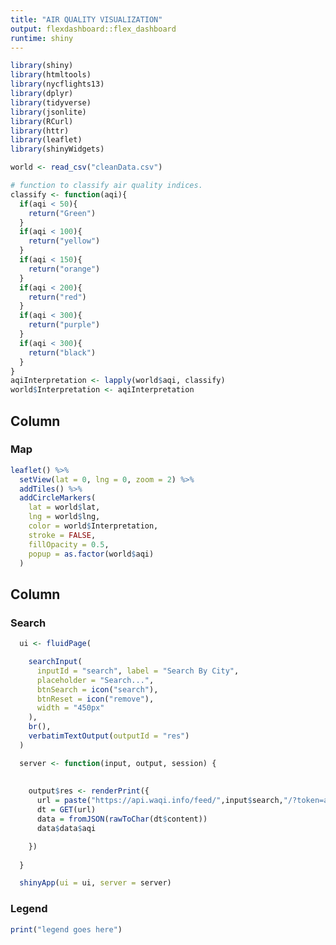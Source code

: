 ---
title: "AIR QUALITY VISUALIZATION"
output: flexdashboard::flex_dashboard
runtime: shiny
---

```{r}
library(shiny)
library(htmltools)
library(nycflights13)
library(dplyr)
library(tidyverse)
library(jsonlite)
library(RCurl)
library(httr)
library(leaflet)
library(shinyWidgets)
```

```{r}
world <- read_csv("cleanData.csv")
```

```{r}
# function to classify air quality indices.
classify <- function(aqi){
  if(aqi < 50){
    return("Green")
  }
  if(aqi < 100){
    return("yellow")
  }
  if(aqi < 150){
    return("orange")
  }
  if(aqi < 200){
    return("red")
  }
  if(aqi < 300){
    return("purple")
  }
  if(aqi < 300){
    return("black")
  }
}
aqiInterpretation <- lapply(world$aqi, classify)
world$Interpretation <- aqiInterpretation
```

Column {data-width=600}
-------------------------------------
    
### Map

```{r}

leaflet() %>%
  setView(lat = 0, lng = 0, zoom = 2) %>% 
  addTiles() %>%
  addCircleMarkers(
    lat = world$lat,
    lng = world$lng,
    color = world$Interpretation,
    stroke = FALSE, 
    fillOpacity = 0.5,
    popup = as.factor(world$aqi)
  )

```
   
Column {data-width=200}
-------------------------------------
   
### Search

```{r}
  ui <- fluidPage(

    searchInput(
      inputId = "search", label = "Search By City",
      placeholder = "Search...",
      btnSearch = icon("search"),
      btnReset = icon("remove"),
      width = "450px"
    ),
    br(),
    verbatimTextOutput(outputId = "res")
  )

  server <- function(input, output, session) {
    
    
    output$res <- renderPrint({
      url = paste("https://api.waqi.info/feed/",input$search,"/?token=a05ec1d3224ccd890d869a35def249e35f6b9350", sep = "")
      dt = GET(url)
      data = fromJSON(rawToChar(dt$content))
      data$data$aqi

    })
    
  }

  shinyApp(ui = ui, server = server)

```   
 
### Legend
    
```{r}
print("legend goes here")
```

